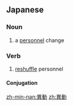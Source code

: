 ==Japanese==
{{ja-kanjitab|い|どう|yomi=on}}

===Noun===
{{ja-noun|いどう}}

# a [[personnel]] change

===Verb===
{{ja-verb-suru|tr=both|いどう}}

# [[reshuffle]] personnel

====Conjugation====
{{ja-suru|いどう}}

[[zh-min-nan:異動]]
[[zh:異動]]